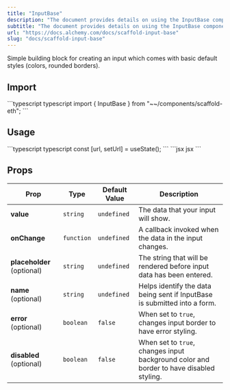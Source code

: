 ```yaml
---
title: "InputBase"
description: "The document provides details on using the InputBase component from \"~~/components/scaffold-eth,\" including its import, usage, and available props for customization, such as value , onChange , and optional styling features."
subtitle: "The document provides details on using the InputBase component from \"~~/components/scaffold-eth,\" including its import, usage, and available props for customization, such as value , onChange , and optional styling features."
url: "https://docs.alchemy.com/docs/scaffold-input-base"
slug: "docs/scaffold-input-base"
---
```


Simple building block for creating an input which comes with basic default styles (colors, rounded borders).

## Import

<CodeGroup>
  ```typescript typescript
  import { InputBase } from "~~/components/scaffold-eth";
  ```
</CodeGroup>

## Usage

<CodeGroup>
  ```typescript typescript
  const [url, setUrl] = useState<string>();
  ```
</CodeGroup>

<CodeGroup>
  ```jsx jsx
  <InputBase name="url" placeholder="url" value={url} onChange={setUrl} />
  ```
</CodeGroup>

## Props

| Prop                       | Type       | Default Value | Description                                                                             |
| -------------------------- | ---------- | ------------- | --------------------------------------------------------------------------------------- |
| **value**                  | `string`   | `undefined`   | The data that your input will show.                                                     |
| **onChange**               | `function` | `undefined`   | A callback invoked when the data in the input changes.                                  |
| **placeholder** (optional) | `string`   | `undefined`   | The string that will be rendered before input data has been entered.                    |
| **name** (optional)        | `string`   | `undefined`   | Helps identify the data being sent if InputBase is submitted into a form.               |
| **error** (optional)       | `boolean`  | `false`       | When set to `true`, changes input border to have error styling.                         |
| **disabled** (optional)    | `boolean`  | `false`       | When set to `true`, changes input background color and border to have disabled styling. |
